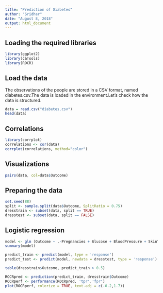 ```yaml
---
title: "Prediction of Diabetes"
author: "Sridhar"
date: "August 8, 2018"
output: html_document
---
```


## Loading the required libraries
```r
library(ggplot2)
library(caTools)
library(ROCR)
```

## Load the data
The observations of the people are stored in a CSV format, named diabetes.csv.The data is loaded in the environment.Let's check how the data is structured.
```r
data = read.csv("diabetes.csv")
head(data)
```

## Correlations
```r
library(corrplot)
correlations <- cor(data)
corrplot(correlations, method="color")
```

## Visualizations
```r
pairs(data, col=data$Outcome)
```


## Preparing the data

```r
set.seed(88)
split <- sample.split(data$Outcome, SplitRatio = 0.75)
dresstrain <- subset(data, split == TRUE)
dresstest <- subset(data, split == FALSE)
```



## Logistic regression
```r
model <- glm (Outcome ~ .-Pregnancies + Glucose + BloodPressure + SkinThickness + Insulin + BMI + DiabetesPedigreeFunction + Age, data = dresstrain, family = binomial)
summary(model)
```

```r
predict_train <- predict(model, type = 'response')
predict_test <- predict(model, newdata = dresstest, type = 'response')

```

```r
table(dresstrain$Outcome, predict_train > 0.5)
```

```r

ROCRpred <- prediction(predict_train, dresstrain$Outcome)
ROCRperf <- performance(ROCRpred, 'tpr','fpr')
plot(ROCRperf, colorize = TRUE, text.adj = c(-0.2,1.7))

```


